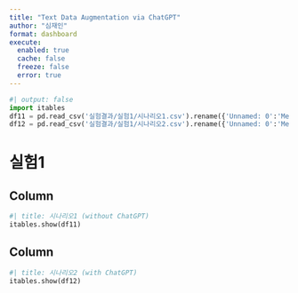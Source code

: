 ```yaml
---
title: "Text Data Augmentation via ChatGPT"
author: "심재인"
format: dashboard
execute: 
  enabled: true
  cache: false
  freeze: false
  error: true
---
```


```python
#| output: false
import itables 
df11 = pd.read_csv('실험결과/실험1/시나리오1.csv').rename({'Unnamed: 0':'Method','Unnamed: 1':'Metrics'},axis=1).set_index(['Method','Metrics'])
df12 = pd.read_csv('실험결과/실험1/시나리오2.csv').rename({'Unnamed: 0':'Method','Unnamed: 1':'Metrics'},axis=1).set_index(['Method','Metrics'])
```

# 실험1 {orientation="columns" scrolling="true"}

## Column {width=50%}
```python
#| title: 시나리오1 (without ChatGPT)
itables.show(df11)
```
## Column {width=50%}
```python
#| title: 시나리오2 (with ChatGPT)
itables.show(df12)
```

